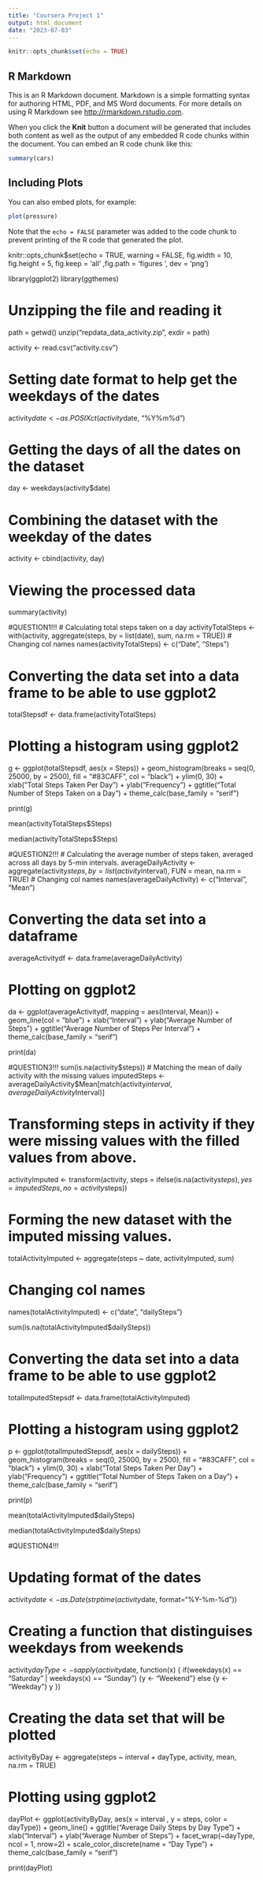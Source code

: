 ```yaml
---
title: "Coursera Project 1"
output: html_document
date: "2023-07-03"
---
```


```r
knitr::opts_chunk$set(echo = TRUE)
```

## R Markdown

This is an R Markdown document. Markdown is a simple formatting syntax for authoring HTML, PDF, and MS Word documents. For more details on using R Markdown see <http://rmarkdown.rstudio.com>.

When you click the **Knit** button a document will be generated that includes both content as well as the output of any embedded R code chunks within the document. You can embed an R code chunk like this:

```r
summary(cars)
```

## Including Plots

You can also embed plots, for example:

```r
plot(pressure)
```

Note that the `echo = FALSE` parameter was added to the code chunk to prevent printing of the R code that generated the plot.

knitr::opts_chunk$set(echo = TRUE, warning = FALSE, fig.width = 10, fig.height = 5,
                      fig.keep = 'all' ,fig.path = 'figures\ ', dev = 'png')
                      
library(ggplot2)
library(ggthemes)

# Unzipping the file and reading it
path = getwd()
unzip("repdata_data_activity.zip", exdir = path)

activity <- read.csv("activity.csv")

# Setting date format to help get the weekdays of the dates
activity$date <- as.POSIXct(activity$date, "%Y%m%d")

# Getting the days of all the dates on the dataset
day <- weekdays(activity$date)

# Combining the dataset with the weekday of the dates
activity <- cbind(activity, day)

# Viewing the processed data
summary(activity)

#QUESTION1!!!
# Calculating total steps taken on a day
activityTotalSteps <- with(activity, aggregate(steps, by = list(date), sum, na.rm = TRUE))
# Changing col names
names(activityTotalSteps) <- c("Date", "Steps")

# Converting the data set into a data frame to be able to use ggplot2
totalStepsdf <- data.frame(activityTotalSteps)

# Plotting a histogram using ggplot2
g <- ggplot(totalStepsdf, aes(x = Steps)) + 
  geom_histogram(breaks = seq(0, 25000, by = 2500), fill = "#83CAFF", col = "black") + 
  ylim(0, 30) + 
  xlab("Total Steps Taken Per Day") + 
  ylab("Frequency") + 
  ggtitle("Total Number of Steps Taken on a Day") + 
  theme_calc(base_family = "serif")

print(g)                      

mean(activityTotalSteps$Steps)

median(activityTotalSteps$Steps)

#QUESTION2!!!
# Calculating the average number of steps taken, averaged across all days by 5-min intervals.
averageDailyActivity <- aggregate(activity$steps, by = list(activity$interval), 
                                  FUN = mean, na.rm = TRUE)
# Changing col names
names(averageDailyActivity) <- c("Interval", "Mean")

# Converting the data set into a dataframe
averageActivitydf <- data.frame(averageDailyActivity)

# Plotting on ggplot2
da <- ggplot(averageActivitydf, mapping = aes(Interval, Mean)) + 
  geom_line(col = "blue") +
  xlab("Interval") + 
  ylab("Average Number of Steps") + 
  ggtitle("Average Number of Steps Per Interval") +
  theme_calc(base_family = "serif")
  
print(da)

#QUESTION3!!!
sum(is.na(activity$steps))
# Matching the mean of daily activity with the missing values
imputedSteps <- averageDailyActivity$Mean[match(activity$interval, averageDailyActivity$Interval)]

# Transforming steps in activity if they were missing values with the filled values from above.
activityImputed <- transform(activity, 
                             steps = ifelse(is.na(activity$steps), yes = imputedSteps, no = activity$steps))

# Forming the new dataset with the imputed missing values.
totalActivityImputed <- aggregate(steps ~ date, activityImputed, sum)

# Changing col names
names(totalActivityImputed) <- c("date", "dailySteps")

sum(is.na(totalActivityImputed$dailySteps))

# Converting the data set into a data frame to be able to use ggplot2
totalImputedStepsdf <- data.frame(totalActivityImputed)

# Plotting a histogram using ggplot2
p <- ggplot(totalImputedStepsdf, aes(x = dailySteps)) + 
  geom_histogram(breaks = seq(0, 25000, by = 2500), fill = "#83CAFF", col = "black") + 
  ylim(0, 30) + 
  xlab("Total Steps Taken Per Day") + 
  ylab("Frequency") + 
  ggtitle("Total Number of Steps Taken on a Day") + 
  theme_calc(base_family = "serif")

print(p)

mean(totalActivityImputed$dailySteps)

median(totalActivityImputed$dailySteps)

#QUESTION4!!!

# Updating format of the dates
activity$date <- as.Date(strptime(activity$date, format="%Y-%m-%d"))

# Creating a function that distinguises weekdays from weekends
activity$dayType <- sapply(activity$date, function(x) {
  if(weekdays(x) == "Saturday" | weekdays(x) == "Sunday")
  {y <- "Weekend"}
  else {y <- "Weekday"}
  y
})

# Creating the data set that will be plotted
activityByDay <-  aggregate(steps ~ interval + dayType, activity, mean, na.rm = TRUE)

# Plotting using ggplot2
dayPlot <-  ggplot(activityByDay, aes(x = interval , y = steps, color = dayType)) + 
  geom_line() + ggtitle("Average Daily Steps by Day Type") + 
  xlab("Interval") + 
  ylab("Average Number of Steps") +
  facet_wrap(~dayType, ncol = 1, nrow=2) +
  scale_color_discrete(name = "Day Type") +
  theme_calc(base_family = "serif")

print(dayPlot) 
